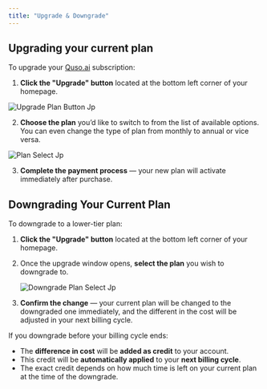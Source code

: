 ```yaml
---
title: "Upgrade & Downgrade"
---
```


## Upgrading your current plan

To upgrade your [Quso.ai](http://Quso.ai) subscription:

1. **Click the "Upgrade" button** located at the bottom left corner of your homepage.

<img
  src="/images/upgrade-plan-button.jpg"
  alt="Upgrade Plan Button Jp"
  title="Upgrade Plan Button Jp"
  className="ml-auto"
/>

2. **Choose the plan** you’d like to switch to from the list of available options. You can even change the type of plan from monthly to annual or vice versa.

![Plan Select Jp](/images/plan-select.jpg)

3. **Complete the payment process** — your new plan will activate immediately after purchase.

## Downgrading Your Current Plan

To downgrade to a lower-tier plan:

1. **Click the "Upgrade" button** located at the bottom left corner of your homepage.
2. Once the upgrade window opens, **select the plan** you wish to downgrade to.

   ![Downgrade Plan Select Jp](/images/downgrade-plan-select.jpg)
3. **Confirm the change** — your current plan will be changed to the downgraded one immediately, and the different in the cost will be adjusted in your next billing cycle.

<Tip>
  If you downgrade before your billing cycle ends:

  - The **difference in cost** will be **added as credit** to your account.
  - This credit will be **automatically applied** to your **next billing cycle**.
  - The exact credit depends on how much time is left on your current plan at the time of the downgrade.
</Tip>
